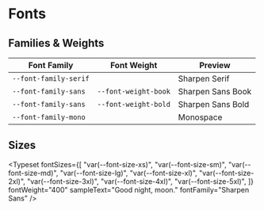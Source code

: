 
<Meta title="Design Tokens/Fonts" />

# Fonts

## Families & Weights

<table class="tokens-table">
  <thead>
    <tr>
      <th>Font Family</th>
      <th>Font Weight</th>
      <th>Preview</th>
    </tr>
  </thead>
  <tbody>
    <tr>
      <td><code>--font-family-serif</code></td>
      <td></td>
      <td>
        <div style={{ padding: "1rem 0", fontSize: "24pt", fontFamily: "var(--font-family-serif)" }}>Sharpen Serif</div>
      </td>
    </tr>
    <tr>
      <td><code>--font-family-sans</code></td>
      <td><code>--font-weight-book</code></td>
      <td>
        <div style={{ padding: "1rem 0", fontSize: "24pt", fontFamily: "var(--font-family-sans)", fontWeight: "var(--font-weight-book)" }}>Sharpen Sans Book</div>
      </td>
    </tr>
    <tr>
      <td><code>--font-family-sans</code></td>
      <td><code>--font-weight-bold</code></td>
      <td>
        <div style={{ padding: "1rem 0", fontSize: "24pt", fontFamily: "var(--font-family-sans)", fontWeight: "var(--font-weight-bold)" }}>Sharpen Sans Bold</div>
      </td>
    </tr>
    <tr>
      <td><code>--font-family-mono</code></td>
      <td></td>
      <td>
        <div style={{ padding: "1rem 0", fontSize: "24pt", fontFamily: "var(--font-family-mono)" }}>Monospace</div>
      </td>
    </tr>
  </tbody>
</table>

## Sizes

<Typeset
  fontSizes={[
    "var(--font-size-xs)",
    "var(--font-size-sm)",
    "var(--font-size-md)",
    "var(--font-size-lg)",
    "var(--font-size-xl)",
    "var(--font-size-2xl)",
    "var(--font-size-3xl)",
    "var(--font-size-4xl)",
    "var(--font-size-5xl)",
  ]}
  fontWeight="400"
  sampleText="Good night, moon."
  fontFamily="Sharpen Sans"
/>